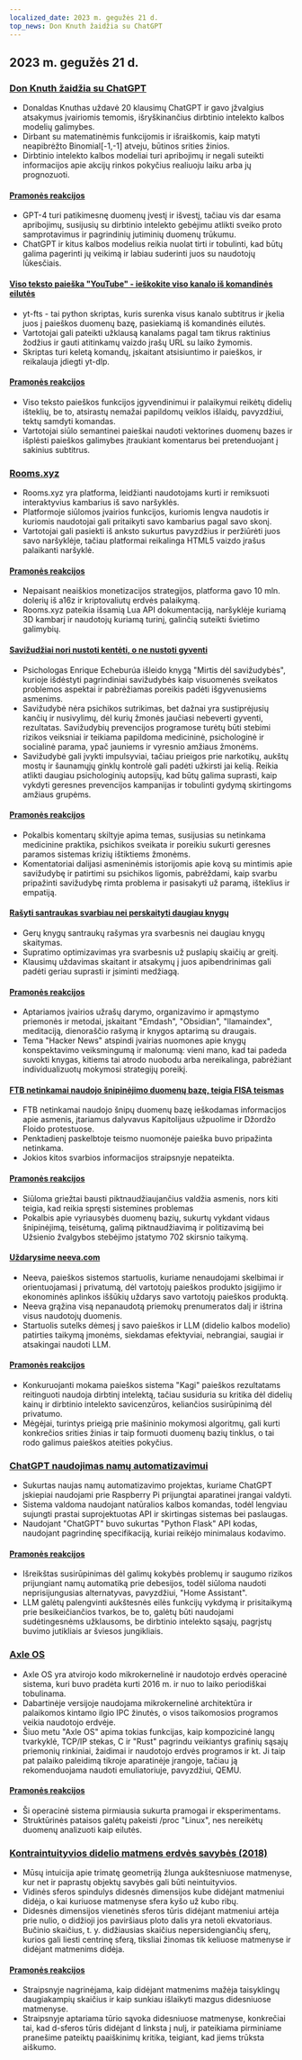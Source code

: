 ```yaml
---
localized_date: 2023 m. gegužės 21 d.
top_news: Don Knuth žaidžia su ChatGPT
---
```


## 2023 m. gegužės 21 d.

### [Don Knuth žaidžia su ChatGPT](https://cs.stanford.edu/~knuth/chatGPT20.txt)

- Donaldas Knuthas uždavė 20 klausimų ChatGPT ir gavo įžvalgius atsakymus įvairiomis temomis, išryškinančius dirbtinio intelekto kalbos modelių galimybes.
- Dirbant su matematinėmis funkcijomis ir išraiškomis, kaip matyti neapibrėžto Binomial[-1,-1] atveju, būtinos srities žinios.
- Dirbtinio intelekto kalbos modeliai turi apribojimų ir negali suteikti informacijos apie akcijų rinkos pokyčius realiuoju laiku arba jų prognozuoti.

#### [Pramonės reakcijos](http://news.ycombinator.com/item?id=36012360)

- GPT-4 turi patikimesnę duomenų įvestį ir išvestį, tačiau vis dar esama apribojimų, susijusių su dirbtinio intelekto gebėjimu atlikti sveiko proto samprotavimus ir pagrindinių jutiminių duomenų trūkumu.
- ChatGPT ir kitus kalbos modelius reikia nuolat tirti ir tobulinti, kad būtų galima pagerinti jų veikimą ir labiau suderinti juos su naudotojų lūkesčiais.

#### [Viso teksto paieška "YouTube" - ieškokite viso kanalo iš komandinės eilutės](https://github.com/NotJoeMartinez/yt-fts)

- yt-fts - tai python skriptas, kuris surenka visus kanalo subtitrus ir įkelia juos į paieškos duomenų bazę, pasiekiamą iš komandinės eilutės.
- Vartotojai gali pateikti užklausą kanalams pagal tam tikrus raktinius žodžius ir gauti atitinkamų vaizdo įrašų URL su laiko žymomis.
- Skriptas turi keletą komandų, įskaitant atsisiuntimo ir paieškos, ir reikalauja įdiegti yt-dlp.

#### [Pramonės reakcijos](http://news.ycombinator.com/item?id=36009774)

- Viso teksto paieškos funkcijos įgyvendinimui ir palaikymui reikėtų didelių išteklių, be to, atsirastų nemažai papildomų veiklos išlaidų, pavyzdžiui, tektų samdyti komandas.
- Vartotojai siūlo semantinei paieškai naudoti vektorines duomenų bazes ir išplėsti paieškos galimybes įtraukiant komentarus bei pretenduojant į sakinius subtitrus.

### [Rooms.xyz](https://rooms.xyz/)

- Rooms.xyz yra platforma, leidžianti naudotojams kurti ir remiksuoti interaktyvius kambarius iš savo naršyklės.
- Platformoje siūlomos įvairios funkcijos, kuriomis lengva naudotis ir kuriomis naudotojai gali pritaikyti savo kambarius pagal savo skonį.
- Vartotojai gali pasiekti iš anksto sukurtus pavyzdžius ir peržiūrėti juos savo naršyklėje, tačiau platformai reikalinga HTML5 vaizdo įrašus palaikanti naršyklė.

#### [Pramonės reakcijos](http://news.ycombinator.com/item?id=36009430)

- Nepaisant neaiškios monetizacijos strategijos, platforma gavo 10 mln. dolerių iš a16z ir kriptovaliutų erdvės palaikymą.
- Rooms.xyz pateikia išsamią Lua API dokumentaciją, naršyklėje kuriamą 3D kambarį ir naudotojų kuriamą turinį, galinčią suteikti švietimo galimybių.

#### [Savižudžiai nori nustoti kentėti, o ne nustoti gyventi](https://english.elpais.com/science-tech/2023-05-20/psychologist-enrique-echeburua-people-who-die-by-suicide-want-to-stop-suffering-not-to-stop-living.html)

- Psichologas Enrique Echeburúa išleido knygą "Mirtis dėl savižudybės", kurioje išdėstyti pagrindiniai savižudybės kaip visuomenės sveikatos problemos aspektai ir pabrėžiamas poreikis padėti išgyvenusiems asmenims.
- Savižudybė nėra psichikos sutrikimas, bet dažnai yra sustiprėjusių kančių ir nusivylimų, dėl kurių žmonės jaučiasi nebeverti gyventi, rezultatas. Savižudybių prevencijos programose turėtų būti stebimi rizikos veiksniai ir teikiama papildoma medicininė, psichologinė ir socialinė parama, ypač jauniems ir vyresnio amžiaus žmonėms.
- Savižudybė gali įvykti impulsyviai, tačiau prieigos prie narkotikų, aukštų mostų ir šaunamųjų ginklų kontrolė gali padėti užkirsti jai kelią. Reikia atlikti daugiau psichologinių autopsijų, kad būtų galima suprasti, kaip vykdyti geresnes prevencijos kampanijas ir tobulinti gydymą skirtingoms amžiaus grupėms.

#### [Pramonės reakcijos](http://news.ycombinator.com/item?id=36010975)

- Pokalbis komentarų skiltyje apima temas, susijusias su netinkama medicinine praktika, psichikos sveikata ir poreikiu sukurti geresnes paramos sistemas krizių ištiktiems žmonėms.
- Komentatoriai dalijasi asmeninėmis istorijomis apie kovą su mintimis apie savižudybę ir patirtimi su psichikos ligomis, pabrėždami, kaip svarbu pripažinti savižudybę rimta problema ir pasisakyti už paramą, išteklius ir empatiją.

#### [Rašyti santraukas svarbiau nei perskaityti daugiau knygų](https://www.andreasfragner.com/writing/writing-summaries)

- Gerų knygų santraukų rašymas yra svarbesnis nei daugiau knygų skaitymas.
- Supratimo optimizavimas yra svarbesnis už puslapių skaičių ar greitį.
- Klausimų uždavimas skaitant ir atsakymų į juos apibendrinimas gali padėti geriau suprasti ir įsiminti medžiagą.

#### [Pramonės reakcijos](http://news.ycombinator.com/item?id=36011599)

- Aptariamos įvairios užrašų darymo, organizavimo ir apmąstymo priemonės ir metodai, įskaitant "Emdash", "Obsidian", "llamaindex", meditaciją, dienoraščio rašymą ir knygos aptarimą su draugais.
- Tema "Hacker News" atspindi įvairias nuomones apie knygų konspektavimo veiksmingumą ir malonumą: vieni mano, kad tai padeda suvokti knygas, kitiems tai atrodo nuobodu arba nereikalinga, pabrėžiant individualizuotų mokymosi strategijų poreikį.

#### [FTB netinkamai naudojo šnipinėjimo duomenų bazę, teigia FISA teismas](https://www.wsj.com/articles/fbi-improperly-searched-spy-database-for-information-on-americans-court-says-2f12bcd)

- FTB netinkamai naudojo šnipų duomenų bazę ieškodamas informacijos apie asmenis, įtariamus dalyvavus Kapitolijaus užpuolime ir Džordžo Floido protestuose.
- Penktadienį paskelbtoje teismo nuomonėje paieška buvo pripažinta netinkama.
- Jokios kitos svarbios informacijos straipsnyje nepateikta.

#### [Pramonės reakcijos](http://news.ycombinator.com/item?id=36011550)

- Siūloma griežtai bausti piktnaudžiaujančius valdžia asmenis, nors kiti teigia, kad reikia spręsti sistemines problemas
- Pokalbis apie vyriausybės duomenų bazių, sukurtų vykdant vidaus šnipinėjimą, teisėtumą, galimą piktnaudžiavimą ir politizavimą bei Užsienio žvalgybos stebėjimo įstatymo 702 skirsnio taikymą.

#### [Uždarysime neeva.com](https://neeva.com/blog/may-announcement)

- Neeva, paieškos sistemos startuolis, kuriame nenaudojami skelbimai ir orientuojamasi į privatumą, dėl vartotojų paieškos produkto įsigijimo ir ekonominės aplinkos iššūkių uždarys savo vartotojų paieškos produktą.
- Neeva grąžina visą nepanaudotą priemokų prenumeratos dalį ir ištrina visus naudotojų duomenis.
- Startuolis sutelks dėmesį į savo paieškos ir LLM (didelio kalbos modelio) patirties taikymą įmonėms, siekdamas efektyviai, nebrangiai, saugiai ir atsakingai naudoti LLM.

#### [Pramonės reakcijos](http://news.ycombinator.com/item?id=36013783)

- Konkuruojanti mokama paieškos sistema "Kagi" paieškos rezultatams reitinguoti naudoja dirbtinį intelektą, tačiau susiduria su kritika dėl didelių kainų ir dirbtinio intelekto savicenzūros, keliančios susirūpinimą dėl privatumo.
- Mėgėjai, turintys prieigą prie mašininio mokymosi algoritmų, gali kurti konkrečios srities žinias ir taip formuoti duomenų bazių tinklus, o tai rodo galimus paieškos ateities pokyčius.

### [ChatGPT naudojimas namų automatizavimui](https://www.atomic14.com/2023/05/14/is-this-the-future-of-home-automation.html)

- Sukurtas naujas namų automatizavimo projektas, kuriame ChatGPT įskiepiai naudojami prie Raspberry Pi prijungtai aparatinei įrangai valdyti.
- Sistema valdoma naudojant natūralios kalbos komandas, todėl lengviau sujungti prastai suprojektuotas API ir skirtingas sistemas bei paslaugas.
- Naudojant "ChatGPT" buvo sukurtas "Python Flask" API kodas, naudojant pagrindinę specifikaciją, kuriai reikėjo minimalaus kodavimo.

#### [Pramonės reakcijos](http://news.ycombinator.com/item?id=36013571)

- Išreikštas susirūpinimas dėl galimų kokybės problemų ir saugumo rizikos prijungiant namų automatiką prie debesijos, todėl siūloma naudoti neprisijungusias alternatyvas, pavyzdžiui, "Home Assistant".
- LLM galėtų palengvinti aukštesnės eilės funkcijų vykdymą ir prisitaikymą prie besikeičiančios tvarkos, be to, galėtų būti naudojami sudėtingesnėms užklausoms, be dirbtinio intelekto sąsajų, pagrįstų buvimo jutikliais ar šviesos jungikliais.

### [Axle OS](https://axleos.com/)

- Axle OS yra atvirojo kodo mikrokernelinė ir naudotojo erdvės operacinė sistema, kuri buvo pradėta kurti 2016 m. ir nuo to laiko periodiškai tobulinama.
- Dabartinėje versijoje naudojama mikrokernelinė architektūra ir palaikomos kintamo ilgio IPC žinutės, o visos taikomosios programos veikia naudotojo erdvėje.
- Šiuo metu "Axle OS" apima tokias funkcijas, kaip kompozicinė langų tvarkyklė, TCP/IP stekas, C ir "Rust" pagrindu veikiantys grafinių sąsajų priemonių rinkiniai, žaidimai ir naudotojo erdvės programos ir kt. Ji taip pat palaiko paleidimą tikroje aparatinėje įrangoje, tačiau ją rekomenduojama naudoti emuliatoriuje, pavyzdžiui, QEMU.

#### [Pramonės reakcijos](http://news.ycombinator.com/item?id=36008526)

- Ši operacinė sistema pirmiausia sukurta pramogai ir eksperimentams.
- Struktūrinės pataisos galėtų pakeisti /proc "Linux", nes nereikėtų duomenų analizuoti kaip eilutės.

### [Kontraintuityvios didelio matmens erdvės savybės (2018)](https://marckhoury.github.io/blog/counterintuitive-properties-of-high-dimensional-space/)

- Mūsų intuicija apie trimatę geometriją žlunga aukštesniuose matmenyse, kur net ir paprastų objektų savybės gali būti neintuityvios.
- Vidinės sferos spindulys didesnės dimensijos kube didėjant matmeniui didėja, o kai kuriuose matmenyse sfera kyšo už kubo ribų.
- Didesnės dimensijos vienetinės sferos tūris didėjant matmeniui artėja prie nulio, o didžioji jos paviršiaus ploto dalis yra netoli ekvatoriaus. Bučinio skaičius, t. y. didžiausias skaičius nepersidengiančių sferų, kurios gali liesti centrinę sferą, tiksliai žinomas tik keliuose matmenyse ir didėjant matmenims didėja.

#### [Pramonės reakcijos](http://news.ycombinator.com/item?id=36009667)

- Straipsnyje nagrinėjama, kaip didėjant matmenims mažėja taisyklingų daugiakampių skaičius ir kaip sunkiau išlaikyti mazgus didesniuose matmenyse.
- Straipsnyje aptariama tūrio sąvoka didesniuose matmenyse, konkrečiai tai, kad d-sferos tūris didėjant d linksta į nulį, ir pateikiama pirminiame pranešime pateiktų paaiškinimų kritika, teigiant, kad jiems trūksta aiškumo.
